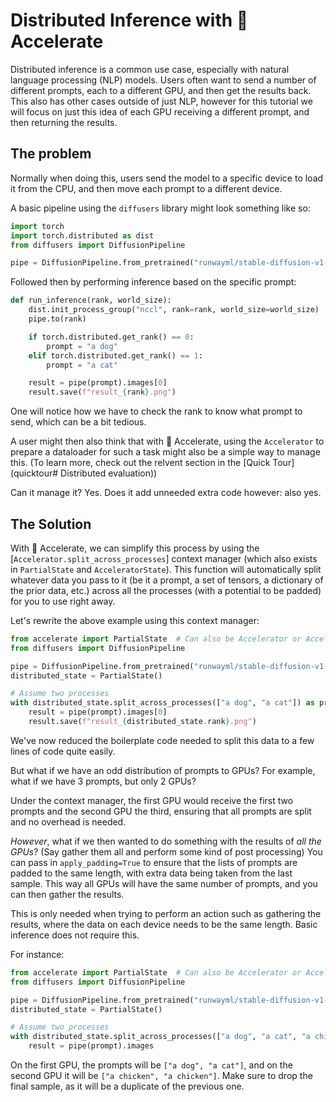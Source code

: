 <!--Copyright 2023 The HuggingFace Team. All rights reserved.

Licensed under the Apache License, Version 2.0 (the "License"); you may not use this file except in compliance with
the License. You may obtain a copy of the License at

http://www.apache.org/licenses/LICENSE-2.0

Unless required by applicable law or agreed to in writing, software distributed under the License is distributed on
an "AS IS" BASIS, WITHOUT WARRANTIES OR CONDITIONS OF ANY KIND, either express or implied. See the License for the
specific language governing permissions and limitations under the License.
-->

# Distributed Inference with 🤗 Accelerate

Distributed inference is a common use case, especially with natural language processing (NLP) models. Users often want to
send a number of different prompts, each to a different GPU, and then get the results back. This also has other cases
outside of just NLP, however for this tutorial we will focus on just this idea of each GPU receiving a different prompt,
and then returning the results.

## The problem

Normally when doing this, users send the model to a specific device to load it from the CPU, and then move each prompt to a different device. 

A basic pipeline using the `diffusers` library might look something like so:

```python
import torch
import torch.distributed as dist
from diffusers import DiffusionPipeline

pipe = DiffusionPipeline.from_pretrained("runwayml/stable-diffusion-v1-5", torch_dtype=torch.float16)
```
Followed then by performing inference based on the specific prompt:

```python
def run_inference(rank, world_size):
    dist.init_process_group("nccl", rank=rank, world_size=world_size)
    pipe.to(rank)

    if torch.distributed.get_rank() == 0:
        prompt = "a dog"
    elif torch.distributed.get_rank() == 1:
        prompt = "a cat"

    result = pipe(prompt).images[0]
    result.save(f"result_{rank}.png")
```
One will notice how we have to check the rank to know what prompt to send, which can be a bit tedious.

A user might then also think that with 🤗 Accelerate, using the `Accelerator` to prepare a dataloader for such a task might also be 
a simple way to manage this. (To learn more, check out the relvent section in the [Quick Tour](quicktour# Distributed evaluation))

Can it manage it? Yes. Does it add unneeded extra code however: also yes.

## The Solution

With 🤗 Accelerate, we can simplify this process by using the [`Accelerator.split_across_processes`] context manager (which also exists in `PartialState` and `AcceleratorState`). 
This function will automatically split whatever data you pass to it (be it a prompt, a set of tensors, a dictionary of the prior data, etc.) across all the processes (with a potential
to be padded) for you to use right away.

Let's rewrite the above example using this context manager:

```python
from accelerate import PartialState  # Can also be Accelerator or AcceleratorState
from diffusers import DiffusionPipeline

pipe = DiffusionPipeline.from_pretrained("runwayml/stable-diffusion-v1-5", torch_dtype=torch.float16)
distributed_state = PartialState()

# Assume two processes
with distributed_state.split_across_processes(["a dog", "a cat"]) as prompt:
    result = pipe(prompt).images[0]
    result.save(f"result_{distributed_state.rank}.png")
```

We've now reduced the boilerplate code needed to split this data to a few lines of code quite easily.

But what if we have an odd distribution of prompts to GPUs? For example, what if we have 3 prompts, but only 2 GPUs? 

Under the context manager, the first GPU would receive the first two prompts and the second GPU the third, ensuring that 
all prompts are split and no overhead is needed.

*However*, what if we then wanted to do something with the results of *all the GPUs*? (Say gather them all and perform some kind of post processing)
You can pass in `apply_padding=True` to ensure that the lists of prompts are padded to the same length, with extra data being taken 
from the last sample. This way all GPUs will have the same number of prompts, and you can then gather the results.

<Tip>

This is only needed when trying to perform an action such as gathering the results, where the data on each device 
needs to be the same length. Basic inference does not require this.

</Tip>

For instance:

```python
from accelerate import PartialState  # Can also be Accelerator or AcceleratorStaet
from diffusers import DiffusionPipeline

pipe = DiffusionPipeline.from_pretrained("runwayml/stable-diffusion-v1-5", torch_dtype=torch.float16)
distributed_state = PartialState()

# Assume two processes
with distributed_state.split_across_processes(["a dog", "a cat", "a chicken"], apply_padding=True) as prompt:
    result = pipe(prompt).images
```

On the first GPU, the prompts will be `["a dog", "a cat"]`, and on the second GPU it will be `["a chicken", "a chicken"]`.
Make sure to drop the final sample, as it will be a duplicate of the previous one.